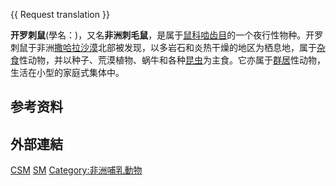 {{ Request translation }}
{{Speciesbox
| image = Common spiny mouse.JPG
| status = LC
| status_system = iucn3.1
| status_ref = <ref name=iucn>{{IUCN2008 |assessors=Dieterlen, F., Schlitter, D. & Amori, G. |year=2008 |title=Acomys cahirinus |id=263 |downloaded=4 February 2009}}</ref>
| genus = Acomys
| species = cahirinus
| authority = (É. Geoffrey, 1803)
| synonyms = 
* ''Acomys chudeaui''
| range_map = Acomys cahirinus map.svg
}}

'''开罗刺鼠'''(學名：{{lang|la|''Acomys cahirinus''}})，又名'''非洲刺毛鼠'''，是属于[[鼠科|鼠科]][[啮齿目|啮齿目]]的一个夜行性物种。开罗刺鼠于非洲[[撒哈拉沙漠|撒哈拉沙漠]]北部被发现，以多岩石和炎热干燥的地区为栖息地，属于[[杂食|杂食]]性动物，并以种子、荒漠植物、蜗牛和各种[[昆虫|昆虫]]为主食。它亦属于[[群居|群居]]性动物，生活在小型的家庭式集体中。

==参考资料==
{{reflist}}

==外部連結==
{{Taxonbar}}

[[Category:IUCN红色名录无危物种|CSM]]
[[Category:非洲刺毛鼠属|SM]]
[[Category:非洲哺乳動物|Category:非洲哺乳動物]]


{{mammal-stub}}
